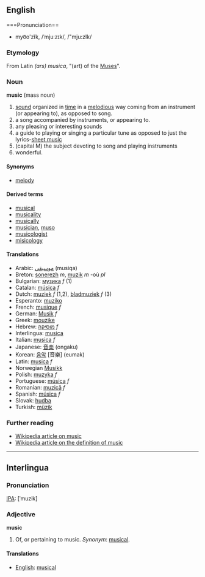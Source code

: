 ==English==
===Pronunciation==
*myo͞o'zĭk, /ˈmjuːzɪk/, /"mju:zIk/

===Etymology===
From Latin ''(ars) musica'', "(art) of the [[Muse]]s".

===Noun===
'''music''' (mass noun)

# [[sound]] organized in [[time]] in a [[melodious]] way coming from an instrument (or appearing to), as opposed to song.
# a song accompanied by instruments, or appearing to.
# any pleasing or interesting sounds
# a guide to playing or singing a particular tune as opposed to just the lyrics-[[sheet music]]
# (capital M) the subject devoting to song and playing instruments
# wonderful.

====Synonyms====
*[[melody]]

====Derived terms====
*[[musical]]
*[[musicality]]
*[[musically]]
*[[musician]], [[muso]]
*[[musicologist]]
*[[misicology]]

====Translations====
*Arabic: [[موسيقى]] (musiqa)
*Breton: [[sonerezh]] ''m'', [[muzik]] ''m'' -où ''pl''
*Bulgarian: [[музика]] ''f'' (1)
*Catalan: [[música]] ''f''
*Dutch: [[muziek]] ''f'' (1,2), [[bladmuziek]] ''f'' (3)
*Esperanto: [[muziko]]
*French: [[musique]] ''f''
*German: [[Musik]] ''f''
*Greek: [[mouzike]]
*Hebrew: [[מוסיקה]] ''f''
*Interlingua: [[musica]]
*Italian: [[musica]] ''f''
*Japanese: [[音楽]] (ongaku)
*Korean: [[음악]] [音樂] (eumak)
*Latin: [[musica]] ''f''
*Norwegian [[Musikk]]
*Polish: [[muzyka]] ''f''
*Portuguese: [[música]] ''f''
*Romanian: [[muzică]] ''f''
*Spanish: [[música]] ''f''
*Slovak: [[hudba]]
*Turkish: [[müzik]]

===Further reading===
* [[w:music|Wikipedia article on music]]
* [[w:definition of music|Wikipedia article on the definition of music]]

----

==Interlingua==

===Pronunciation===
[[IPA]]: [ˈmuzik]

===Adjective===
'''music'''

# Of, or pertaining to music. ''Synonym'': [[musical]].

====Translations====
*[[English]]: [[musical]]